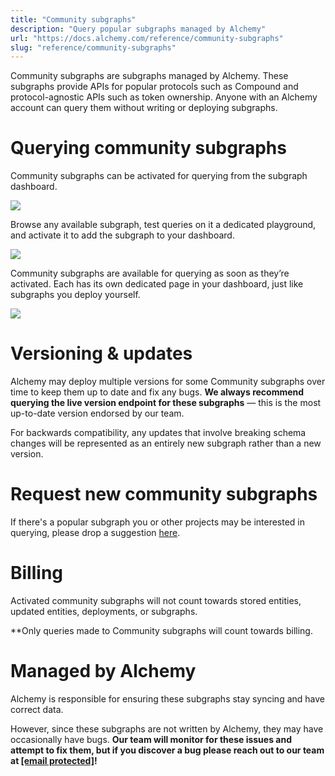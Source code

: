 ```yaml
---
title: "Community subgraphs"
description: "Query popular subgraphs managed by Alchemy"
url: "https://docs.alchemy.com/reference/community-subgraphs"
slug: "reference/community-subgraphs"
---
```


Community subgraphs are subgraphs managed by Alchemy. These subgraphs provide APIs for popular protocols such as Compound and protocol-agnostic APIs such as token ownership. Anyone with an Alchemy account can query them without writing or deploying subgraphs.

# Querying community subgraphs

Community subgraphs can be activated for querying from the subgraph dashboard.

![](41e6aeb-Screen_Shot_2023-12-06_at_3.38.04_PM.png)

Browse any available subgraph, test queries on it a dedicated playground, and activate it to add the subgraph to your dashboard.

![](902d91d-Screenshot_2023-12-06_at_11.20.57_AM.png)

Community subgraphs are available for querying as soon as they’re activated. Each has its own dedicated page in your dashboard, just like subgraphs you deploy yourself.

![](51bdad0-Untitled_1.png)

# Versioning & updates

Alchemy may deploy multiple versions for some Community subgraphs over time to keep them up to date and fix any bugs. **We always recommend querying the live version endpoint for these subgraphs** — this is the most up-to-date version endorsed by our team.

For backwards compatibility, any updates that involve breaking schema changes will be represented as an entirely new subgraph rather than a new version.

# Request new community subgraphs

If there's a popular subgraph you or other projects may be interested in querying, please drop a suggestion [here](https://alchemyapi.typeform.com/to/iKz79hB2).

# Billing

Activated community subgraphs will not count towards stored entities, updated entities, deployments, or subgraphs.

\*\*Only queries made to Community subgraphs will count towards billing.

# Managed by Alchemy

Alchemy is responsible for ensuring these subgraphs stay syncing and have correct data.

However, since these subgraphs are not written by Alchemy, they may have occasionally have bugs. **Our team will monitor for these issues and attempt to fix them, but if you discover a bug please reach out to our team at [\[email protected\]](/cdn-cgi/l/email-protection#54272124243b2620143538373c31392d7a373b39)!**
